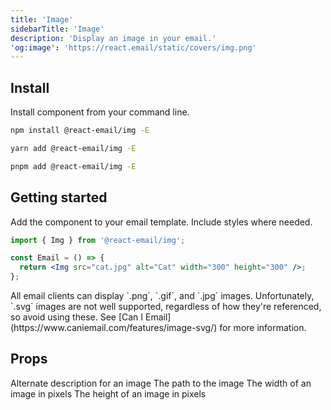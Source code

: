 ```yaml
---
title: 'Image'
sidebarTitle: 'Image'
description: 'Display an image in your email.'
'og:image': 'https://react.email/static/covers/img.png'
---
```


## Install

Install component from your command line.

<CodeGroup>

```sh npm
npm install @react-email/img -E
```

```sh yarn
yarn add @react-email/img -E
```

```sh pnpm
pnpm add @react-email/img -E
```
</CodeGroup>

## Getting started

Add the component to your email template. Include styles where needed.

```jsx
import { Img } from '@react-email/img';

const Email = () => {
  return <Img src="cat.jpg" alt="Cat" width="300" height="300" />;
};
```

<Tip>
  All email clients can display `.png`, `.gif`, and `.jpg` images.
  Unfortunately, `.svg` images are not well supported, regardless of how they're
  referenced, so avoid using these. See [Can I
  Email](https://www.caniemail.com/features/image-svg/) for more information.
</Tip>

## Props

<ResponseField name="alt" type="string">
  Alternate description for an image
</ResponseField>

<ResponseField name="src" type="string">
  The path to the image
</ResponseField>

<ResponseField name="width" type="string">
  The width of an image in pixels
</ResponseField>

<ResponseField name="height" type="string">
  The height of an image in pixels
</ResponseField>

<Snippet file="support.mdx" />
